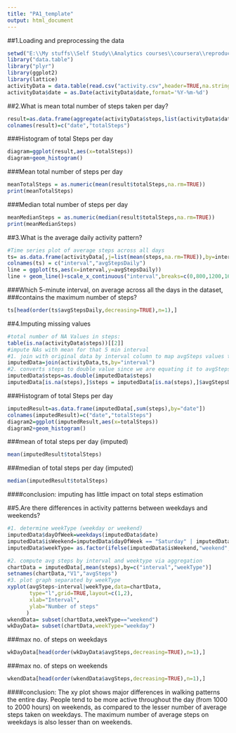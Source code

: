 ```yaml
---
title: "PA1_template"
output: html_document
---
```

##1.Loading and preprocessing the data

```r
setwd("E:\\My stuffs\\Self Study\\Analytics courses\\coursera\\reproducible research\\assg 1")
library("data.table")
library("plyr")
library(ggplot2)
library(lattice)
activityData = data.table(read.csv("activity.csv",header=TRUE,na.strings="NA", sep=","))
activityData$date = as.Date(activityData$date,format='%Y-%m-%d')

```

##2.What is mean total number of steps taken per day?

```r
result=as.data.frame(aggregate(activityData$steps,list(activityData$date),sum))
colnames(result)=c("date","totalSteps")
```

###Histogram of total Steps per day
```r
diagram=ggplot(result,aes(x=totalSteps))
diagram+geom_histogram()
```

###Mean total number of steps per day
```r
meanTotalSteps = as.numeric(mean(result$totalSteps,na.rm=TRUE))
print(meanTotalSteps)
```

###Median total number of steps per day
```r
meanMedianSteps = as.numeric(median(result$totalSteps,na.rm=TRUE))
print(meanMedianSteps)
```


##3.What is the average daily activity pattern?
```r
#Time series plot of average steps across all days
ts= as.data.frame(activityData[,j=list(mean(steps,na.rm=TRUE)),by=interval])
colnames(ts) = c("interval","avgStepsDaily")
line = ggplot(ts,aes(x=interval,y=avgStepsDaily))
line + geom_line()+scale_x_continuous("interval",breaks=c(0,800,1200,1600,2000)) + scale_y_continuous("Avg Steps Daily")
```

###Which 5-minute interval, on average across all the days in the dataset, 
###contains the maximum number of steps?
```r
ts[head(order(ts$avgStepsDaily,decreasing=TRUE),n=1),]
```


##4.Imputing missing values
```r
#total number of NA Values in steps:
table(is.na(activityData$steps))[[2]]
#impute NAs with mean for that 5 min interval
#1. join with original data by interval column to map avgSteps values to other columns
imputedData=join(activityData,ts,by="interval")
#2. converts steps to double value since we are equating it to avgStepsDaily, a double data type
imputedData$steps=as.double(imputedData$steps)
imputedData[is.na(steps),]$steps = imputedData[is.na(steps),]$avgStepsDaily
```

###Histogram of total Steps per day
```r
imputedResult=as.data.frame(imputedData[,sum(steps),by="date"])
colnames(imputedResult)=c("date","totalSteps")
diagram2=ggplot(imputedResult,aes(x=totalSteps))
diagram2+geom_histogram()
```
###mean of total steps per day (imputed)
```r
mean(imputedResult$totalSteps)
```
###median of total steps per day (imputed)
```r
median(imputedResult$totalSteps)
```
####conclusion: imputing has little impact on total steps estimation


##5.Are there differences in activity patterns between weekdays and weekends?
```r
#1. determine weekType (weekday or weekend)
imputedData$dayOfWeek=weekdays(imputedData$date)
imputedData$isWeekend=imputedData$dayOfWeek == "Saturday" | imputedData$dayOfWeek == "Sunday"
imputedData$weekType= as.factor(ifelse(imputedData$isWeekend,"weekend","weekday"))

#2. compute avg steps by interval and weektype via aggregation
chartData = imputedData[,mean(steps),by=c("interval","weekType")]
setnames(chartData,"V1","avgSteps")
#3. plot graph separated by weekType
xyplot(avgSteps~interval|weekType,data=chartData,
       type="l",grid=TRUE,layout=c(1,2),
       xlab="Interval",
       ylab="Number of steps"
      )
wkendData= subset(chartData,weekType=="weekend")
wkDayData= subset(chartData,weekType="weekday")
```
###max no. of steps on weekdays
```r
wkDayData[head(order(wkDayData$avgSteps,decreasing=TRUE),n=1),]
```
###max no. of steps on weekends
```r
wkendData[head(order(wkendData$avgSteps,decreasing=TRUE),n=1),]
```
####conclusion: The xy plot shows major differences in walking patterns the entire day. People tend to be more active throughout the day (from 1000 to 2000 hours) on weekends, as compared to the lesser number of average steps taken on weekdays. The maximum number of average steps on weekdays is also lesser than on weekends.
